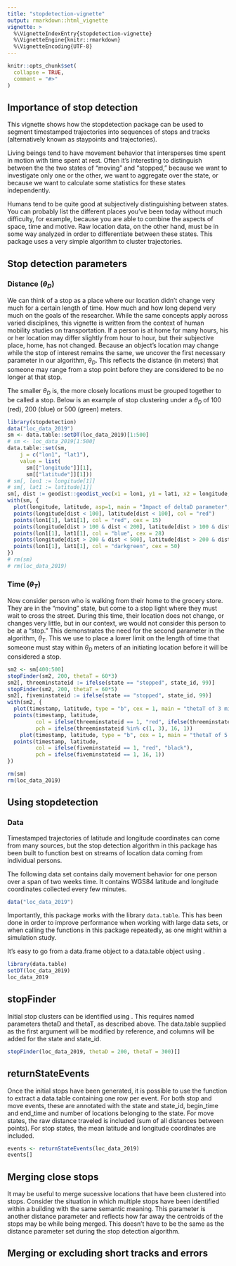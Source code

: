 ```yaml
---
title: "stopdetection-vignette"
output: rmarkdown::html_vignette
vignette: >
  %\VignetteIndexEntry{stopdetection-vignette}
  %\VignetteEngine{knitr::rmarkdown}
  %\VignetteEncoding{UTF-8}
---
```


```r
knitr::opts_chunk$set(
  collapse = TRUE,
  comment = "#>"
)
```

## Importance of stop detection
This vignette shows how the stopdetection package can be used to segment timestamped trajectories into sequences of stops and tracks (alternatively known as staypoints and trajectories). 

Living beings tend to have movement behavior that intersperses time spent in motion with time spent at rest. Often it's interesting to distinguish between the the two states of "moving" and "stopped," because we want to investigate only one or the other, we want to aggregate over the state, or because we want to calculate some statistics for these states independently. 

Humans tend to be quite good at subjectively distinguishing between states. You can probably list the different places you've been today without much difficulty, for example, because you are able to combine the aspects of space, time and motive. Raw location data, on the other hand, must be in some way analyzed in order to differentiate between these states. This package uses a very simple algorithm to cluster trajectories. 

## Stop detection parameters

### Distance ($\theta_{D}$)

We can think of a stop as a place where our location didn't change very much for a certain length of time. How much and how long depend very much on the goals of the researcher. While the same concepts apply across varied disciplines, this vignette is written from the context of human mobility studies on transportation.  If a person is at home for many hours, his or her location may differ slightly from hour to hour, but their subjective place, home, has not changed. Because an object's location may change while the stop of interest remains the same, we uncover the first necessary parameter in our algorithm, $\theta_{D}$. This reflects the distance (in meters) that someone may range from a stop point before they are considered to be no longer at that stop. 

The smaller $\theta_{D}$ is, the more closely locations must be grouped together to be called a stop. Below is an example of stop clustering under a $\theta_{D}$ of 100 (red), 200 (blue) or 500 (green) meters. 


```r
library(stopdetection)
data("loc_data_2019")
sm <- data.table::setDT(loc_data_2019)[1:500]
# sm <- loc_data_2019[1:500]
data.table::set(sm,
    j = c("lon1", "lat1"),
    value = list(
      sm[["longitude"]][1],
      sm[["latitude"]][1]))
# sm[, lon1 := longitude[1]]
# sm[, lat1 := latitude[1]]
sm[, dist := geodist::geodist_vec(x1 = lon1, y1 = lat1, x2 = longitude, y2 = latitude, measure = "geodesic", paired = TRUE, pad = TRUE)]
with(sm, {
  plot(longitude, latitude, asp=1, main = "Impact of deltaD parameter", sub = "Red: 100m, blue: 200m, green: 500m", type = "b")
  points(longitude[dist < 100], latitude[dist < 100], col = "red")
  points(lon1[1], lat1[1], col = "red", cex = 15)
  points(longitude[dist > 100 & dist < 200], latitude[dist > 100 & dist < 200], col = "blue")
  points(lon1[1], lat1[1], col = "blue", cex = 28)
  points(longitude[dist > 200 & dist < 500], latitude[dist > 200 & dist < 500], col = "darkgreen")
  points(lon1[1], lat1[1], col = "darkgreen", cex = 50)
})
# rm(sm)
# rm(loc_data_2019)
```

### Time ($\theta_{T}$)

Now consider person who is walking from their home to the grocery store. They are in the "moving" state, but come to a stop light where they must wait to cross the street. During this time, their location does not change, or changes very little, but in our context, we would not consider this person to be at a "stop." This demonstrates the need for the second parameter in the algorithm, $\theta_{T}$. This we use to place a lower limit on the length of time that someone must stay within $\theta_{D}$ meters of an initiating location before it will be considered a stop. 

```r
sm2 <- sm[400:500]
stopFinder(sm2, 200, thetaT = 60*3)
sm2[, threeminstateid := ifelse(state == "stopped", state_id, 99)]
stopFinder(sm2, 200, thetaT = 60*5)
sm2[, fiveminstateid := ifelse(state == "stopped", state_id, 99)]
with(sm2, {
  plot(timestamp, latitude, type = "b", cex = 1, main = "thetaT of 3 minutes", sub = "Filled points are stops, unfilled are tracks")
  points(timestamp, latitude,
         col = ifelse(threeminstateid == 1, "red", ifelse(threeminstateid == 3, "blue", "black")),
         pch = ifelse(threeminstateid %in% c(1, 3), 16, 1))
    plot(timestamp, latitude, type = "b", cex = 1, main = "thetaT of 5 minutes", sub = "Filled points are stops, unfilled are tracks")
  points(timestamp, latitude,
         col = ifelse(fiveminstateid == 1, "red", "black"),
         pch = ifelse(fiveminstateid == 1, 16, 1))
})

rm(sm)
rm(loc_data_2019)
```

## Using stopdetection

### Data

Timestamped trajectories of latitude and longitude coordinates can come from many sources, but the stop detection algorithm in this package has been built to function best on streams of location data coming from individual persons. 

The following data set contains daily movement behavior for one person over a span of two weeks time. It contains WGS84 latitude and longitude coordinates collected every few minutes.

```r
data("loc_data_2019")
```

Importantly, this package works with the library `data.table`. This has been done in order to improve performance when working with large data sets, or when calling the functions in this package repeatedly, as one might within a simulation study. 

It's easy to go from a data.frame object to a data.table object using \link{\code{data.table::setDT()}}. 

```r
library(data.table)
setDT(loc_data_2019)
loc_data_2019
```

## stopFinder

Initial stop clusters can be identified using \code{stopFinder}. This requires named parameters thetaD and thetaT, as described above. The data.table supplied as the first argument will be modified by reference, and columns will be added for the state and state_id. 

```r
stopFinder(loc_data_2019, thetaD = 200, thetaT = 300)[]
```

## returnStateEvents

Once the initial stops have been generated, it is possible to use the function \code{returnStateEvents} to extract a data.table containing one row per event. For both stop and move events, these are annotated with the state and state_id, begin_time and end_time and number of locations belonging to the state. For move states, the raw distance traveled is included (sum of all distances between points). For stop states, the mean latitude and longitude coordinates are included. 

```r
events <- returnStateEvents(loc_data_2019)
events[]
```

## Merging close stops

It may be useful to merge sucessive locations that have been clustered into stops. Consider the situation in which multiple stops have been identified within a building with the same semantic meaning. This parameter is another distance parameter and reflects how far away the centroids of the stops may be while being merged. This doesn't have to be the same as the distance parameter set during the stop detection algorithm.

## Merging or excluding short tracks and errors




